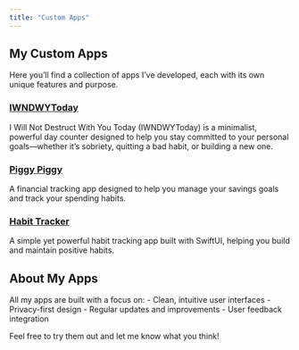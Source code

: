 ```yaml
---
title: "Custom Apps"
---
```


## My Custom Apps

Here you'll find a collection of apps I've developed, each with its own unique features and purpose.

### [IWNDWYToday](/apps/iwndwytoday/)

I Will Not Destruct With You Today (IWNDWYToday) is a minimalist, powerful day counter designed to help you stay committed to your personal goals—whether it's sobriety, quitting a bad habit, or building a new one.

### [Piggy Piggy](/apps/piggy-piggy/)

A financial tracking app designed to help you manage your savings goals and track your spending habits.

### [Habit Tracker](/apps/habit-tracker/)

A simple yet powerful habit tracking app built with SwiftUI, helping you build and maintain positive habits.

## About My Apps

All my apps are built with a focus on:
- Clean, intuitive user interfaces
- Privacy-first design
- Regular updates and improvements
- User feedback integration

Feel free to try them out and let me know what you think! 